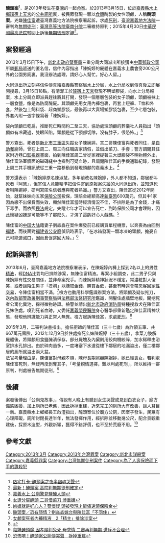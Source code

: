 {{Infobox civilian attack
|title=醃頭案
|location= {{TW}}[[新北市|新北市]][[三重區|三重區]]5層樓傳統公寓（被害人遇害處）<br/>{{TWN}}[[嘉義縣|嘉義縣]][[水上鄉|水上鄉]][[璿宿上天宮|璿宿上天宮]]公共廁所（棄置部分屍體）<ref>{{Cite web |url =http://www.appledaily.com.tw/realtimenews/article/new/20160815/927973/ |title = 【凶宅打卡】嘉義醃頭案之夜半幽魂哭聲 |author =  |date =  |publisher =  |accessdate =  |quote = }}</ref>
|image=
|caption=
|date=2013年3月15日
|motive=[[殺人|殺人]]、詐領保險金
|weapons=
|fatalities=1
|injuries=
|victim=陳婉婷
|perps=陳佳富
}}

'''醃頭案'''<ref>[https://tw.appledaily.com/new/realtime/20160815/927973/  凶宅打卡-醃頭案之夜半幽魂哭聲]</ref>，是2013年發生在[[臺灣|臺灣]]的一起[[命案|命案]]。於2013年3月15日，位於[[嘉義縣|嘉義縣]][[水上鄉|水上鄉]][[璿宿上天宮|璿宿上天宮]]的[[公共廁所|公共廁所]]裏，被民眾發現一顆以[[食鹽|食鹽]]醃製的女性頭顱，人稱'''醃頭案'''。兇嫌[[陳佳富|陳佳富]]遭臺灣嘉義地方法院檢察署起訴，求處[[死刑|死刑]]，[[臺灣嘉義地方法院|臺灣嘉義地方法院]]一審判為[[無期徒刑|無期徒刑]]；[[臺灣高等法院臺南分院|臺灣高等法院臺南分院]]二審維持原判；2015年4月30日[[中華民國最高法院|中華民國最高法院]]駁回上訴後[[無期徒刑|無期徒刑]]定讞<ref>[https://tw.news.yahoo.com/%E6%9C%80%E6%96%B0-%E9%86%83%E9%A0%AD%E6%A1%88-%E9%AB%98%E9%99%A2%E5%88%A4%E7%84%A1%E6%9C%9F%E5%BE%92%E5%88%91%E7%A2%BA%E5%AE%9A-065523708.html 最新！醃頭案 高院判無期徒刑確定]</ref>。

==案發經過==
2013年3月15日下午，[[新北市政府警察局|新北市政府警察局]]三重分局大同派出所接獲由[[中華郵政公司|中華郵政公司]]所屬[[郵局|郵局]]遞送的匿名信，信件內容指出「陳婉婷的屍體在嘉義水上農會旁200公尺外的公園男廁裏，我沒辦法處理，請好心人幫忙。好心人留。」

大同派出所立刻將信件傳真給[[嘉義縣警察局|嘉義縣警察局]]水上分局，水上分局收到傳真後立即展開搜尋，3月15日18點，有清潔工於[[璿宿上天宮|璿宿上天宮]]發現不明塑膠袋，向水上分局報案，水上分局立即派員趕往將其打開，發現一個層層包裝的女子頭顱，頭顱被抹上一層食鹽，像是為防腐醃屍。其頭顱先用女用內褲包裹，再套上短褲、T恤和外套，然後包上飼料袋、超商塑膠袋，最後再以大賣場塑膠袋包裹，至少七層包裝，外套內附一張字條寫著「陳婉婷」。

袋內頭顱已乾扁，推斷死亡時間約二至三天，協助處理頭顱的葬儀社人員指出「頭顱似有冷藏過，雙眼凹陷，頭顱是從下顎部切除，沒有脖子，很恐怖。」<ref>[http://paper.udn.com/udnpaper/PID0001/233490/web/#2L-4140649L 嘉義水上 公廁驚見鹽醃人頭]</ref>

警方查出，死者是[[新北市|新北市]][[三重區|三重區]]失蹤女子陳婉婷。其二哥陳佳富與死者同住，是[[自助餐|自助餐]]廚師，曾在上周二、周三向任職店家請假，並借出菜刀、手套；警方調閱其住家附近巷口[[監視器|監視器]]畫面，拍到陳佳富周二曾從家裡提著三大塑膠袋不明物體外出，陳佳富浴室牆面的磁磚縫中也採到可疑血跡，且調閱陳佳富的手機通聯紀錄，發現上周三其手機訊號從三重一路移動到發現頭顱的嘉義水上。<ref>[http://www.appledaily.com.tw/appledaily/article/headline/20130317/34893301 女遭分屍醃頭 二哥借菜刀 涉重嫌]</ref>

警方還表示：「陳婉婷原名陳淑慧，多年前改名陳婉婷，外人都不知道，鄰居都叫死者『阿慧』，但寄信人竟能精準把信件寄到原報案失蹤的大同派出所，並知道死者叫陳婉婷，研判寫匿名信者應與死者熟識。」警方又查出，陳佳富從2012年開始，就幫妹妹向五家[[保險公司|保險公司]]投保，理賠金總額高達[[新臺幣|新臺幣]]600萬元，但其中1家因為繳不出保費而失效，顯然陳佳富當時經濟情況不佳，不排除是為了金錢，才痛下毒手。而依照[[民法|民法]]規定，失蹤七年才可以宣告死亡，到時保險公司才會理賠，因此懷疑凶嫌是可能等不了那麼久，才演了這齣好心人戲碼。<ref>[http://www.ettoday.net/news/20130317/176457.htm 凶嫌就是好心人？警懷疑 頭被發現才能儘速領保險金]</ref>

陳佳富的[[中国大陆|中国大陆]]籍妻子劉淼淼在案件爆發前已經購買單程機票，以奔喪為由回到[[福建|福建]]。而後面對[[福建省公安廳|福建省公安廳]]偵訊時表示，「在冰箱發現一顆冰凍的頭顱，擔憂自己可能遭滅口，因而倉促逃回大陸。」<ref>[http://www.nownews.com/2013/03/27/91-2918830.htm 醃頭案／恐有隱情？劉淼淼嫁台與陳佳富「不同住」]</ref>

==起訴與審判==
2013年6月，臺灣嘉義地方法院檢察署表示，在陳婉婷內褲上採到2名以上的男性[[精液|精液]]，經[[DNA|DNA]]比對均已排除涉案，無陳佳富精液。專案小組調查，此二男子只與陳婉婷有性交易關係，並非命案兇手。而陳婉婷精神狀況不穩定，常濃粧對人傻笑，或者讓陌生男子「摸胸」以賺取金錢，購買[[香菸|香菸]]，甚至有時還會帶恩客回家[[性交易|性交易]]，令陳佳富相當不滿。<ref>[http://www.appledaily.com.tw/realtimenews/article/new/20130605/183531/%E5%A5%B3%E9%A1%B1%E6%A1%88%E6%AD%BB%E8%80%85%E5%85%A7%E8%A4%B2%E7%B2%BE%E6%B6%B2%E3%80%802%E3%80%8C%E7%B2%BE%E4%B8%BB%E3%80%8D%E6%8E%92%E9%99%A4%E6%B6%89%E6%A1%88 女顱案死者內褲精液　2「精主」排除涉案]</ref>檢方也動用科學鑑識辦案方法，將頭顱及疑似兇刀，送[[內政部警政署刑事警察局|內政部警政署刑事警察局]]與[[法務部法醫研究所|法務部法醫研究所]]鑑識，開鑿住處牆壁地板，開挖死者公寓化糞池，採得微物跡證。檢警並請出[[新北市政府消防局|新北市政府消防局]]特種搜救犬在陳佳富兄妹住處，嗅到死者血跡，又委託[[嘉義榮民醫院|嘉義榮民醫院]]身心醫學部重新鑑定陳佳富精神狀態，發現他辨識能力與正常人無異。檢方起訴陳佳富，求處[[死刑|死刑]]。<ref>{{Cite web |url=http://news.pts.org.tw/detail.php?NEENO=244904 |title=醃頭案起訴 二哥陳佳富求處極刑 |accessdate=2014-06-25 |archive-date=2019-06-14 |archive-url=https://web.archive.org/web/20190614080225/https://news.pts.org.tw/article/244904?NEENO=244904 |dead-url=no }}</ref>

2015年3月，二審判決書指出，擔任廚師的陳佳富（三十七歲）為詐領五筆、共667萬元壽險，2012年12月9日於住處掐死么妹陳婉婷（三十五歲），拿菜刀肢解屍體後，將頭顱用食鹽醃漬保存，部分屍塊及內臟則用絞肉機絞碎，加水稀釋由浴室排水孔排出。由於碎肉過多，一度堵塞下水道從樓下鄰居的地漏溢出，僅二樓鄰居的厠所就溢出兩大盆。<BR>

法官考量理由是，陳佳富對母親孝順，陳母長期照顧陳婉婷，她已經喪女，若判處陳佳富死刑，無疑再度剝奪其子，「考量親情選擇，難以判處死刑」，所以維持一審原判，判處被告無期徒刑。<ref>[http://www.appledaily.com.tw/appledaily/article/headline/20150305/36419047/ 殺妹醃頭魔 因孝順判免死 母求情 二審再判無期 遭斥不合理]</ref>

==後續==
案發後傳出「公廁鬼故事」，傳說有人晚上有聽到女生哭聲或見到白衣女子，廟方備感困擾，加上廁所已老舊，因此拆掉重建，近來完工的廁所大有改善，讓人耳目一新。嘉義縣水上鄉鄉長王啟澧指出，醃頭案位於廟方公廁，因案子發生，民眾有心理障礙，廁所封閉長達半年，無法發揮作用，經拆除並移動幾公尺，配合景觀重建後，採原木造型，外觀新穎，獲得不錯評價，也不至於荒廢不用。<ref>[http://www.nextmag.com.tw/breaking-news/news/20140625/4806680 恐怖唷！醃頭案公廁傳哭聲　拆掉重建]</ref>

==參考文獻==
{{reflist}}

[[Category:2013年3月|Category:2013年3月]]
[[Category:2013年台灣罪案|Category:2013年台灣罪案]]
[[Category:新北市謀殺案|Category:新北市謀殺案]]
[[Category:嘉義縣罪案|Category:嘉義縣罪案]]
[[Category:台灣無期徒刑案件|Category:台灣無期徒刑案件]]
[[Category:為了人壽保險而下手的謀殺犯|Category:為了人壽保險而下手的謀殺犯]]